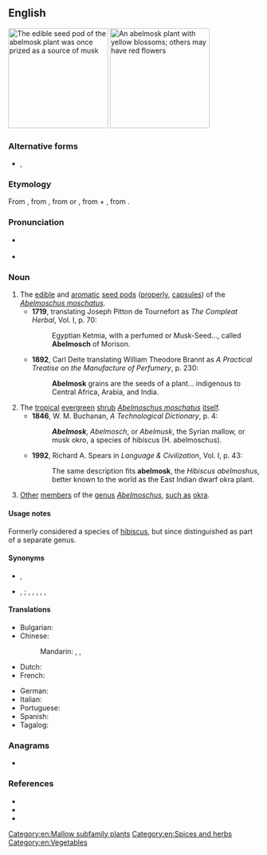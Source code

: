 ==English==
[[File:Abelmoschus_moschatus_1.jpg|thumb|right|200px|The edible seed pod of the abelmosk plant was once prized as a source of [[musk]]]]
[[File:Abelmoschus moschatus.jpg|thumb|right|200px|An abelmosk plant with yellow blossoms; others may have red flowers]]
{{wikipedia}}
===Alternative forms===
* {{sense|obsolete}} {{l|en|abelmusk}}, {{l|en|abelmosch}}

===Etymology===
From {{der|en|NL.|Abelmoschus|abelmoschus}}, from {{der|en|it|abelmosch}}, from {{der|en|ar|أَبُو المِسْك||[[father]] of [[musk]]}} or {{m|ar|حَبّ المِسْك||[[grain]] of [[musk]]}}, from {{m|ar|حَبّ||grain}} + {{m|ar|مِسْك}}, from {{der|en|fa|مشک|tr=mošk}}.

===Pronunciation===
* {{a|UK}} {{IPA|/ˈeɪbəlmɒsk/|/ˈeɪblmɒsk/|lang=en}}
* {{a|US}} {{IPA|/ˈeɪbəlˌmɑsk/|/ˈeɪblmɑsk/|lang=en}}

===Noun===
{{en-noun|~}}

# The [[edible]] and [[aromatic]] [[seed pod]]s ([[properly]], [[capsule]]s) of the ''[[Abelmoschus moschatus]]''.
#* '''1719''', translating Joseph Pitton de Tournefort as ''The Compleat Herbal'', Vol. I, p. 70:
#*: Egyptian Ketmia, with a perfumed or Musk-Seed..., called '''Abelmosch''' of Morison.
#* '''1892''', Carl Deite translating William Theodore Brannt as ''A Practical Treatise on the Manufacture of Perfumery'', p. 230:
#*: '''Abelmosk''' grains are the seeds of a plant... indigenous to Central Africa, Arabia, and India.
# The [[tropical]] [[evergreen]] [[shrub]] ''[[Abelmoschus moschatus]]'' [[itself]].
#* '''1846''', W. M. Buchanan, ''A Technological Dictionary'', p. 4:
#*: '''''Abelmosk''''', ''Abelmosch'', or ''Abelmusk'', the Syrian mallow, or musk okro, a species of hibiscus (H. abelmoschus).
#* '''1992''', Richard A. Spears in ''Language & Civilization'', Vol. I, p. 43:
#*: The same description fits '''abelmosk''', the ''Hibiscus abelmoshus'', better known to the world as the East Indian dwarf okra plant.
# {{lb|en|uncommon|usually|_|plural}} [[other|Other]] [[member]]s of the [[genus]] ''[[Abelmoschus]]'', [[such as]] [[okra]].

====Usage notes====
Formerly considered a species of [[hibiscus]], but since distinguished as part of a separate genus.

====Synonyms====
* {{sense|aromatic seeds}} {{l|en|ambrette seeds}}, {{l|en|rose mallow seeds}}
* {{sense|A. moschatus}} {{l|en|annual hibiscus}}, {{l|en|tropical jewel hibiscus}} {{q|dated}}; {{l|en|muskdana}}, {{l|en|musk mallow}}, {{l|en|musk okra}}, {{l|en|ornamental okra}}, {{l|en|Yorka okra}}, {{l|en|musk seed}}

====Translations====
{{trans-top|''A. moschatus''}}
* Bulgarian: {{t|bg|мускусен слез}}
* Chinese:
*: Mandarin: {{t|cmn|黄葵|tr=huángkuí|sc=Hani}}, {{t|cmn|麝香槿|tr=shèxiāngjǐn|sc=Hani}}, {{t|cmn|香葵|tr=xiāngkuí|sc=Hani}}
* Dutch: {{t|nl|abelmos|m}}
* French: {{t+|fr|ambrette|f}}
{{trans-mid}}
* German: {{t+|de|Abelmoschus|m}}
* Italian: {{t|it|abelmosco|m}}
* Portuguese: {{t|pt|abelmosco|m}}
* Spanish: {{t+|es|abelmosco|m}}
* Tagalog: {{t|tl|kastuli|sc=Hani}}
{{trans-bottom}}

===Anagrams===
* {{anagrams|en|smokable}}

===References===
* {{specieslite|Abelmoschus moschatus|i=1}}
* {{comcatlite|Abelmoschus moschatus|i=1}}
* {{R:OED Online|entry=abelmosk|part of speech=n|code=237|date=2011}}

[[Category:en:Mallow subfamily plants]]
[[Category:en:Spices and herbs]]
[[Category:en:Vegetables]]